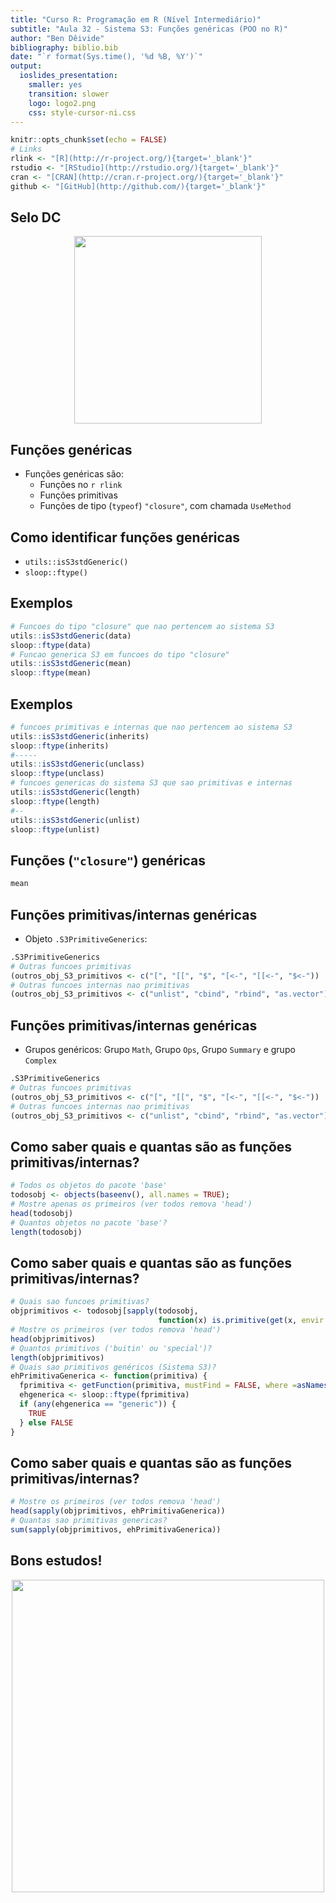 ```yaml
---
title: "Curso R: Programação em R (Nível Intermediário)"
subtitle: "Aula 32 - Sistema S3: Funções genéricas (POO no R)"
author: "Ben Dêivide"
bibliography: biblio.bib
date: "`r format(Sys.time(), '%d %B, %Y')`"
output: 
  ioslides_presentation: 
    smaller: yes
    transition: slower
    logo: logo2.png
    css: style-cursor-ni.css
---
```


```r
knitr::opts_chunk$set(echo = FALSE)
# Links
rlink <- "[R](http://r-project.org/){target='_blank'}"
rstudio <- "[RStudio](http://rstudio.org/){target='_blank'}"
cran <- "[CRAN](http://cran.r-project.org/){target='_blank'}"
github <- "[GitHub](http://github.com/){target='_blank'}"
```


<!--
YAML:
date: "`r format(Sys.time(), '%d %B, %Y')`"
=====
APRESENTACAO:

Inserir nas secoes:
{data-background=boards.jpg data-background-size=cover}
-->


## Selo DC

<center>
[![](SeloDC-preto.png){height=300 width=300}](https://bendeivide.github.io/dc/){target="_blank"}
</center>

## Funções genéricas

- Funções genéricas são:
  - Funções no `r rlink`
  - Funções primitivas
  - Funções de tipo (`typeof`) `"closure"`, com chamada `UseMethod`
  
## Como identificar funções genéricas

- `utils::isS3stdGeneric()`
- `sloop::ftype()`

## Exemplos

```r
# Funcoes do tipo "closure" que nao pertencem ao sistema S3
utils::isS3stdGeneric(data)
sloop::ftype(data)
# Funcao generica S3 em funcoes do tipo "closure"
utils::isS3stdGeneric(mean)
sloop::ftype(mean)
```

## Exemplos

```r
# funcoes primitivas e internas que nao pertencem ao sistema S3
utils::isS3stdGeneric(inherits)
sloop::ftype(inherits)
#-----
utils::isS3stdGeneric(unclass)
sloop::ftype(unclass)
# funcoes genericas do sistema S3 que sao primitivas e internas
utils::isS3stdGeneric(length)
sloop::ftype(length)
#--
utils::isS3stdGeneric(unlist)
sloop::ftype(unlist)
```

## Funções (`"closure"`) genéricas

```r
mean
```

## Funções primitivas/internas genéricas

- Objeto `.S3PrimitiveGenerics`:

```r
.S3PrimitiveGenerics
# Outras funcoes primitivas
(outros_obj_S3_primitivos <- c("[", "[[", "$", "[<-", "[[<-", "$<-"))
# Outras funcoes internas nao primitivas
(outros_obj_S3_primitivos <- c("unlist", "cbind", "rbind", "as.vector"))
```

## Funções primitivas/internas genéricas

- Grupos genéricos: Grupo `Math`, Grupo `Ops`, Grupo `Summary` e grupo `Complex`

```r
.S3PrimitiveGenerics
# Outras funcoes primitivas
(outros_obj_S3_primitivos <- c("[", "[[", "$", "[<-", "[[<-", "$<-"))
# Outras funcoes internas nao primitivas
(outros_obj_S3_primitivos <- c("unlist", "cbind", "rbind", "as.vector"))
```

## Como saber quais e quantas são as funções primitivas/internas?

```r
# Todos os objetos do pacote 'base'
todosobj <- objects(baseenv(), all.names = TRUE); 
# Mostre apenas os primeiros (ver todos remova 'head')
head(todosobj)
# Quantos objetos no pacote 'base'?
length(todosobj)
```

## Como saber quais e quantas são as funções primitivas/internas?

```r
# Quais sao funcoes primitivas?
objprimitivos <- todosobj[sapply(todosobj,  
                                 function(x) is.primitive(get(x, envir = baseenv())))]
# Mostre os primeiros (ver todos remova 'head')
head(objprimitivos)
# Quantos primitivos ('buitin' ou 'special')?
length(objprimitivos)
# Quais sao primitivos genéricos (Sistema S3)?
ehPrimitivaGenerica <- function(primitiva) {
  fprimitiva <- getFunction(primitiva, mustFind = FALSE, where =asNamespace("base"))
  ehgenerica <- sloop::ftype(fprimitiva)
  if (any(ehgenerica == "generic")) {
    TRUE
  } else FALSE
}
```

## Como saber quais e quantas são as funções primitivas/internas?

```r
# Mostre os primeiros (ver todos remova 'head')
head(sapply(objprimitivos, ehPrimitivaGenerica))
# Quantas sao primitivas genericas?
sum(sapply(objprimitivos, ehPrimitivaGenerica))
```

## Bons estudos!

<center>
[![](logo2.png){height=500 width=500}](https://bendeivide.github.io/courses/cursor/){target="_blank"}
</center>


